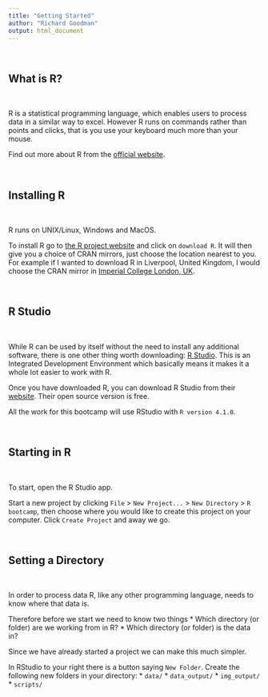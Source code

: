```yaml
---
title: "Getting Started"
author: "Richard Goodman"
output: html_document
---
```


\

## What is R?

\

R is a statistical programming language, which enables users to process data in a similar way to excel. However R runs on commands rather than points and clicks, that is you use your keyboard much more than your mouse. 

Find out more about R from the [official website](https://www.r-project.org/about.html).


\

## Installing R

\

R runs on UNIX/Linux, Windows and MacOS.

To install R go to [the R project website](https://www.r-project.org/) and click on `download R`. It will then give you a choice of CRAN mirrors, just choose the location nearest to you. For example if I wanted to download R in Liverpool, United Kingdom, I would choose the CRAN mirror in [Imperial College London, UK](https://cran.ma.imperial.ac.uk/). 


\

## R Studio 

\

While R can be used by itself without the need to install any additional software, there is one other thing worth downloading: [R Studio](https://www.rstudio.com/). This is an Integrated Development Environment which basically means it makes it a whole lot easier to work with R. 

Once you have downloaded R, you can download R Studio from their [website](https://www.rstudio.com/). Their open source version is free. 

All the work for this bootcamp will use RStudio with `R version 4.1.0 `. 

\

## Starting in R

\

To start, open the R Studio app. 

Start a new project by clicking `File` > `New Project...` > `New Directory` > `R bootcamp`, then choose where you would like to create this project on your computer. Click `Create Project` and away we go. 

\

## Setting a Directory

\

In order to process data R, like any other programming language, needs to know where that data is. 

Therefore before we start we need to know two things 
* Which directory (or folder) are we working from in R?
* Which directory (or folder) is the data in?

Since we have already started a project we can make this much simpler. 

In RStudio to your right there is a button saying `New Folder`. Create the following new folders in your directory:
* `data/`
* `data_output/`
* `img_output/` 
* `scripts/` 












